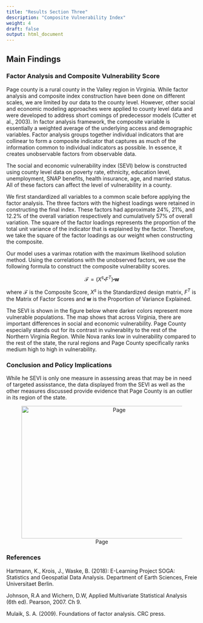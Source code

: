 ```yaml
---
title: "Results Section Three"
description: "Composite Vulnerability Index"
weight: 4
draft: false
output: html_document
---
```


## Main Findings 

### Factor Analysis and Composite Vulnerability Score 
Page county is a rural county in the Valley region in Virginia. While factor analysis and composite index construction have been done on different scales, we are limited by our data to the county level. However, other social and economic modeling approaches were applied to county level data and were developed to address short comings of predecessor models (Cutter et al., 2003). In factor analysis framework, the composite variable is essentially a weighted average of the underlying access and demographic variables. Factor analysis groups together individual indicators that are collinear to form a composite indicator that captures as much of the information common to individual indicators as possible. In essence, it creates unobservable factors from observable data.

The social and economic vulnerability index (SEVI) below is constructed using county level data on poverty rate, ethnicity, education level, unemployment, SNAP benefits, health insurance, age, and married status. All of these factors can affect the level of vulnerability in a county.

We first standardized all variables to a common scale before applying the factor analysis. The three factors with the highest loadings were retained in constructing the final index. These factors had approximate 24%, 21%, and 12.2% of the overall variation respectively and cumulatively 57% of overall variation. The square of the factor loadings represents the proportion of the total unit variance of the indicator that is explained by the factor. Therefore, we take the square of the factor loadings as our weight when constructing the composite.


Our model uses a varimax rotation with the maximum likelihood solution method. Using the correlations with the unobserved factors, we use the following formula to construct the composite vulnerability scores.

$$\mathcal{F} = (X^s\centerdot F^T) \centerdot \textbf{w}$$

where $\mathcal{F}$ is the Composite Score, 
$X^s$ is the Standardized design matrix, $F^T$ is the Matrix of Factor Scores and $\textbf{w}$ is the Proportion of Variance Explained.

The SEVI is shown in the figure below where darker colors represent more vulnerable populations. The map shows that across Virginia, there are important differences in social and economic vulnerability. Page County especially stands out for its contrast in vulnerablity to the rest of the Northern Virginia Region. While Nova ranks low in vulnerability compared to the rest of the state, the rural regions and Page County specifically ranks medium high to high in vulnerability. 

### Conclusion and Policy Implications

While he SEVI is only one measure in assessing areas that may be in need of targeted assisstance, the data displayed from the SEVI as well as the other measures discussed provide evidence that Page County is an outlier in its region of the state. 

<center>
![Page](/images/comp_index_map.png){width=500px height=350px}
</center>


### References 
Hartmann, K., Krois, J., Waske, B. (2018): E-Learning Project SOGA: Statistics and Geospatial Data Analysis. Department of Earth Sciences, Freie Universitaet Berlin.

Johnson, R.A and Wichern, D.W, Applied Multivariate Statistical Analysis (6th ed). Pearson, 2007. Ch 9.

Mulaik, S. A. (2009). Foundations of factor analysis. CRC press.
